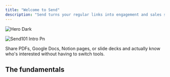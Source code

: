 ```yaml
---
title: "Welcome to Send"
description: "Send turns your regular links into engagement and sales signals by showing you exactly who clicked, when they viewed it, and how long they stayed engaged."
---
```


<img
  className="hidden dark:block"
  src="/images/hero-dark.svg"
  alt="Hero Dark"
/>

![Send101 Intro Pn](/images/Send101-Intro.png)

Share PDFs, Google Docs, Notion pages, or slide decks and actually know who's interested without having to switch tools.

## The fundamentals

<CardGroup cols={2}>
  <Card title="Identify and deanonimize" href="https://paage.mintlify.app/Send101/identify" img="/images/IdentifyviewersSend.png">
    
  </Card>
  <Card title="Signals and metrics" href="https://paage.mintlify.app/Send101/track" img="/images/Engagementinsights.png">
    
  </Card>
</CardGroup>

<CardGroup cols={2}>
  <Card title="Custom links" href="https://paage.mintlify.app/Send101/links" img="/images/CustomLinks-Send.png">
    
  </Card>
  <Card title="Always updated docs" href="https://paage.mintlify.app/Send101/replace" img="/images/Replace-send.png">
    
  </Card>
</CardGroup>